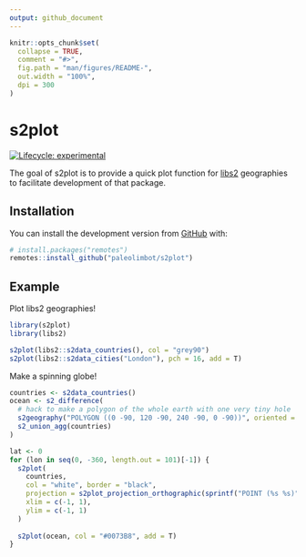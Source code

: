 ```yaml
---
output: github_document
---
```


<!-- README.md is generated from README.Rmd. Please edit that file -->

```r
knitr::opts_chunk$set(
  collapse = TRUE,
  comment = "#>",
  fig.path = "man/figures/README-",
  out.width = "100%",
  dpi = 300
)
```

# s2plot

<!-- badges: start -->
[![Lifecycle: experimental](https://img.shields.io/badge/lifecycle-experimental-orange.svg)](https://www.tidyverse.org/lifecycle/#experimental)
<!-- badges: end -->

The goal of s2plot is to provide a quick plot function for [libs2](https://github.com/r-spatial/libs2) geographies to facilitate development of that package. 

## Installation

You can install the development version from [GitHub](https://github.com/) with:

``` r
# install.packages("remotes")
remotes::install_github("paleolimbot/s2plot")
```
## Example

Plot libs2 geographies!

```r
library(s2plot)
library(libs2)

s2plot(libs2::s2data_countries(), col = "grey90")
s2plot(libs2::s2data_cities("London"), pch = 16, add = T)

```

Make a spinning globe!

```r
countries <- s2data_countries()
ocean <- s2_difference(
  # hack to make a polygon of the whole earth with one very tiny hole
  s2geography("POLYGON ((0 -90, 120 -90, 240 -90, 0 -90))", oriented = TRUE),
  s2_union_agg(countries)
)

lat <- 0
for (lon in seq(0, -360, length.out = 101)[-1]) {
  s2plot(
    countries, 
    col = "white", border = "black", 
    projection = s2plot_projection_orthographic(sprintf("POINT (%s %s)", lon, lat)),
    xlim = c(-1, 1),
    ylim = c(-1, 1)
  )
  
  s2plot(ocean, col = "#0073B8", add = T)
}
```

